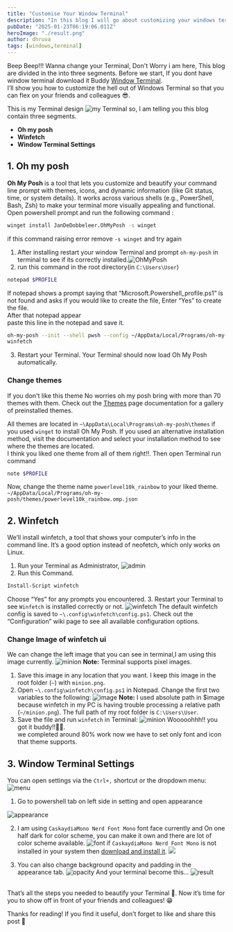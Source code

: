 ```yaml
---
title: "Customise Your Window Terminal"
description: "In this blog I will go about customizing your windows terminal to look cool, you can impress your friends."
pubDate: "2025-01-23T06:19:06.011Z"
heroImage: "./result.png"
author: dhruva
tags: [windows,terminal]
---
```

Beep Beep!!! Wanna change your Terminal, Don't Worry i am here, This blog are divided in the into three segments. Before we start, If you dont have window terminal download it Buddy [Window Terminal](https://www.microsoft.com/en-us/p/windows-terminal/9n0dx20hk701).<br />
I’ll show you how to customize the hell out of Windows Terminal so that you can flex on your friends and colleagues 😎.<br />

This is my Terminal design
![my Terminal](./terminal2.png)
so, I am telling you this blog contain three segments.
- **Oh my posh**
- **Winfetch**
- **Window Terminal Settings**
## 1. Oh my posh

**Oh My Posh** is a tool that lets you customize and beautify your command line prompt with themes, icons, and dynamic information (like Git status, time, or system details). It works across various shells (e.g., PowerShell, Bash, Zsh) to make your terminal more visually appealing and functional.<br />
Open powershell prompt and run the following command :
```bash
winget install JanDeDobbeleer.OhMyPosh -s winget
```
if this command raising error remove `-s winget` and try again
1. After installing restart your window Terminal and prompt `oh-my-posh` in terminal to see if its correctly installed.![OhMyPosh](./oh-my-posh.png)
2. run this command in the root directory(in `C:\Users\User`)
```bash 
notepad $PROFILE
```
If notepad shows a prompt saying that “Microsoft.Powershell_profile.ps1” is not found and asks if you would like to create the file, Enter “Yes” to create the file.<br/>
After that notepad appear<br/>
paste this line in the notepad and save it.
```bash
oh-my-posh --init --shell pwsh --config ~/AppData/Local/Programs/oh-my-posh/themes/powerlevel10k_rainbow.omp.json | Invoke-Expression
winfetch
```
3. Restart your Terminal. Your Terminal should now load Oh My Posh automatically.

### Change themes
If you don't like this theme No worries oh my posh bring with more than 70 themes with them. Check out the [Themes](https://ohmyposh.dev/docs/themes) page documentation for a gallery of preinstalled themes. <br/>

All themes are located in `~\AppData\Local\Programs\oh-my-posh\themes` if you used `winget` to install Oh My Posh. If you used an alternative installation method, visit the documentation and select your installation method to see where the themes are located.
<br/>
I think you liked one theme from all of them right!!. Then open Terminal run command
```bash
note $PROFILE
```
Now, change the theme name `powerlevel10k_rainbow` to your liked theme.
`~/AppData/Local/Programs/oh-my-posh/themes/powerlevel10k_rainbow.omp.json`

## 2. Winfetch
We’ll install winfetch, a tool that shows your computer’s info in the command line. It’s a good option instead of neofetch, which only works on Linux.

1. Run your Terminal as Administrator,
![admin](./runAsAdmin.png)
2. Run this Command.
```bash
Install-Script winfetch
```
Choose “Yes” for any prompts you encountered.
3. Restart your Terminal to see `Winfetch` is installed correctly or not.
![winfetch](./winfetchDefaultUi.png)
The default winfetch config is saved to `~\.config\winfetch\config.ps1`. Check out the “Configuration” wiki page to see all available configuration options.

### Change Image of winfetch ui
We can change the left image that you can see in terminal,I am using this image currently.
![minion](./minion.png)
**Note:** Terminal supports pixel images.
1. Save this image in any location that you want. I keep this image in the root folder (`~`) with `minion.png`.
2. Open `~\.config\winfetch\config.ps1` in Notepad. Change the first two variables to the following:
![image](./image.png)
**Note:** I used absolute path in $image because winfetch in my PC is having trouble processing a relative path (`~/minion.png`). The full path of my root folder is `C:\Users\User`.
3. Save the file and run `winfetch` in Terminal:
![minion](./terminal2.png)
Wooooohhh!! you got it buddy!!🎉🎉.<br/>
we completed around 80% work now we have to set only font and icon that theme supports.

## 3. Window Terminal Settings
You can open settings via the `Ctrl+,` shortcut or the dropdown menu:
![menu](./menu.png)
1. Go to powershell tab on left side in setting and open appearance

![appearance](./appearance.png)

2. I am using `CaskaydiaMono Nerd Font Mono` font face currently and On one half dark for color scheme, you can make it own and there are lot of color scheme available.
![font](./font.png)
if `CaskaydiaMono Nerd Font Mono` is not installed in your system then [download and install it](https://www.nerdfonts.com/font-downloads). ![](./install.png)

4. You can also change background opacity and padding in the appearance tab.
![opacity](./opacity.png)
And your terminal become this...
![result](./result.png)
<br/>
That’s all the steps you needed to beautify your Terminal 🌈. Now it’s time for you to show off in front of your friends and colleagues! 😁<br/>

Thanks for reading! If you find it useful, don’t forget to like and share this post 🙌
